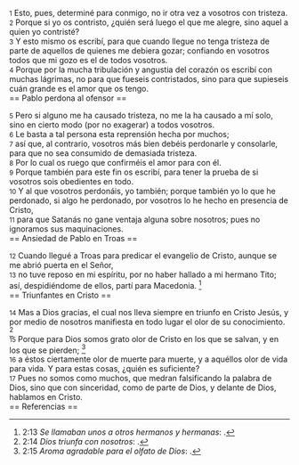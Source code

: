 {{anchor|1}} <small>1</small> Esto, pues, determiné para conmigo, no ir otra vez a vosotros con tristeza.<br>
{{anchor|2}} <small>2</small> Porque si yo os contristo, ¿quién será luego el que me alegre, sino aquel a quien yo contristé?<br>
{{anchor|3}} <small>3</small> Y esto mismo os escribí, para que cuando llegue no tenga tristeza de parte de aquellos de quienes me debiera gozar; confiando en vosotros todos que mi gozo es el de todos vosotros.<br>
{{anchor|4}} <small>4</small> Porque por la mucha tribulación y angustia del corazón os escribí con muchas lágrimas, no para que fueseis contristados, sino para que supieseis cuán grande es el amor que os tengo.<br>
== Pablo perdona al ofensor ==

{{anchor|5}} <small>5</small> Pero si alguno me ha causado tristeza, no me la ha causado a mí solo, sino en cierto modo (por no exagerar) a todos vosotros.<br>
{{anchor|6}} <small>6</small> Le basta a tal persona esta reprensión hecha por muchos;<br>
{{anchor|7}} <small>7</small> así que, al contrario, vosotros más bien debéis perdonarle y consolarle, para que no sea consumido de demasiada tristeza.<br>
{{anchor|8}} <small>8</small> Por lo cual os ruego que confirméis el amor para con él.<br>
{{anchor|9}} <small>9</small> Porque también para este fin os escribí, para tener la prueba de si vosotros sois obedientes en todo.<br>
{{anchor|10}} <small>10</small> Y al que vosotros perdonáis, yo también; porque también yo lo que he perdonado, si algo he perdonado, por vosotros lo he hecho en presencia de Cristo,<br>
{{anchor|11}} <small>11</small> para que Satanás no gane ventaja alguna sobre nosotros; pues no ignoramos sus maquinaciones.<br>
== Ansiedad de Pablo en Troas ==

{{anchor|12}} <small>12</small> Cuando llegué a Troas para predicar el evangelio de Cristo, aunque se me abrió puerta en el Señor,<br>
{{anchor|13}} <small>13</small> no tuve reposo en mi espíritu, por no haber hallado a mi hermano Tito; así, despidiéndome de ellos, partí para Macedonia. <ref>2:13 ''Se llamaban unos a otros hermanos y hermanas'': {{lib|LU|194|4|7}}.</ref><br>
== Triunfantes en Cristo ==

{{anchor|14}} <small>14</small> Mas a Dios gracias, el cual nos lleva siempre en triunfo en Cristo Jesús, y por medio de nosotros manifiesta en todo lugar el olor de su conocimiento. <ref>2:14 ''Dios triunfa con nosotros'': {{lib|LU|1|5|16}}.</ref><br>
{{anchor|15}} <small>15</small> Porque para Dios somos grato olor de Cristo en los que se salvan, y en los que se pierden; <ref>2:15 ''Aroma agradable para el olfato de Dios'': {{lib|LU|89|4|3}}.</ref><br>
{{anchor|16}} <small>16</small> a éstos ciertamente olor de muerte para muerte, y a aquéllos olor de vida para vida. Y para estas cosas, ¿quién es suficiente?<br>
{{anchor|17}} <small>17</small> Pues no somos como muchos, que medran falsificando la palabra de Dios, sino que con sinceridad, como de parte de Dios, y delante de Dios, hablamos en Cristo.<br>
== Referencias ==

<references />
